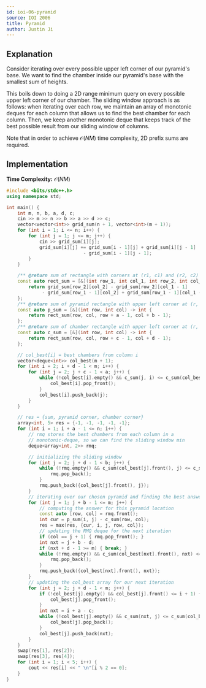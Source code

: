 ```yaml
---
id: ioi-06-pyramid
source: IOI 2006
title: Pyramid
author: Justin Ji
---
```


## Explanation

Consider iterating over every possible upper left corner of our pyramid's base.
We want to find the chamber inside our pyramid's base with the smallest sum of 
heights. 

This boils down to doing a 2D range minimum query on every possible upper left 
corner of our chamber. The sliding window approach is as follows: when iterating 
over each row, we maintain an array of monotonic deques for
each column that allows us to find the best chamber for each column. Then,
we keep another monotonic deque that keeps track of the best possible result
from our sliding window of columns.

Note that in order to achieve $\mathcal{O}(NM)$ time complexity, 2D prefix sums 
are required. 

## Implementation

**Time Complexity:** $\mathcal{O}(NM)$

<LanguageSection>
<CPPSection>

```cpp
#include <bits/stdc++.h>
using namespace std;

int main() {
    int m, n, b, a, d, c;
    cin >> m >> n >> b >> a >> d >> c;
    vector<vector<int>> grid_sum(n + 1, vector<int>(m + 1));
    for (int i = 1; i <= n; i++) {
        for (int j = 1; j <= m; j++) {
            cin >> grid_sum[i][j];
            grid_sum[i][j] += grid_sum[i - 1][j] + grid_sum[i][j - 1] 
                            - grid_sum[i - 1][j - 1];
        }
    }

    /** @return sum of rectangle with corners at (r1, c1) and (r2, c2) */
    const auto rect_sum = [&](int row_1, int col_1, int row_2, int col_2) -> int {
        return grid_sum[row_2][col_2] - grid_sum[row_2][col_1 - 1] 
             - grid_sum[row_1 - 1][col_2] + grid_sum[row_1 - 1][col_1 - 1]; 
    };
    /** @return sum of pyramid rectangle with upper left corner at (r, c) */
    const auto p_sum = [&](int row, int col) -> int {
        return rect_sum(row, col, row + a - 1, col + b - 1);
    };
    /** @return sum of chamber rectangle with upper left corner at (r, c) */
    const auto c_sum = [&](int row, int col) -> int {
        return rect_sum(row, col, row + c - 1, col + d - 1);
    };

    // col_best[i] = best chambers from column i
    vector<deque<int>> col_best(m + 1);
    for (int i = 2; i + d - 1 < m; i++) {
        for (int j = 2; j + c - 1 < a; j++) {
            while (!col_best[i].empty() && c_sum(j, i) <= c_sum(col_best[i].front(), i)) {
                col_best[i].pop_front();
            }
            col_best[i].push_back(j);
        }
    }

    // res = {sum, pyramid corner, chamber corner}
    array<int, 5> res = {-1, -1, -1, -1, -1};
    for (int i = 1; i + a - 1 <= n; i++) {
        // rmq stores the best chambers from each column in a
        // monotonic-deque, so we can find the sliding window min
        deque<array<int, 2>> rmq;

        // initializing the sliding window
        for (int j = 2; j + d - 1 < b; j++) {
            while (!rmq.empty() && c_sum(col_best[j].front(), j) <= c_sum(rmq.back()[0], rmq.back()[1])) {
                rmq.pop_back();
            }
            rmq.push_back({col_best[j].front(), j});
        }
        // iterating over our chosen pyramid and finding the best answer
        for (int j = 1; j + b - 1 <= m; j++) {
            // computing the answer for this pyramid location
            const auto [row, col] = rmq.front();
            int cur = p_sum(i, j) - c_sum(row, col);
            res = max(res, {cur, i, j, row, col});
            // updating the RMQ deque for the next iteration
            if (col == j + 1) { rmq.pop_front(); }
            int nxt = j + b - d;
            if (nxt + d - 1 >= m) { break; }
            while (!rmq.empty() && c_sum(col_best[nxt].front(), nxt) <= c_sum(rmq.back()[0], rmq.back()[1])) {
                rmq.pop_back();
            }
            rmq.push_back({col_best[nxt].front(), nxt});
        }
        // updating the col_best array for our next iteration
        for (int j = 2; j + d - 1 < m; j++) {
            if (!col_best[j].empty() && col_best[j].front() <= i + 1) {
                col_best[j].pop_front();
            }
            int nxt = i + a - c;
            while (!col_best[j].empty() && c_sum(nxt, j) <= c_sum(col_best[j].back(), j)) {
                col_best[j].pop_back();
            }
            col_best[j].push_back(nxt);
        }
    }
    swap(res[1], res[2]);
    swap(res[3], res[4]);
    for (int i = 1; i < 5; i++) {
        cout << res[i] << " \n"[i % 2 == 0];
    }
}
```

</CPPSection>
</LanguageSection>